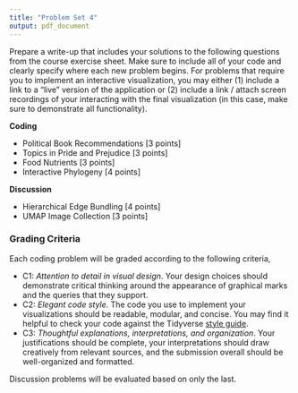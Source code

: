 ```yaml
---
title: "Problem Set 4"
output: pdf_document
---
```


Prepare a write-up that includes your solutions to the following questions from
the course exercise sheet. Make sure to include all of your code and clearly
specify where each new problem begins. For problems that require you to
implement an interactive visualization, you may either (1) include a link to a
"live" version of the application or (2) include a link / attach screen
recordings of your interacting with the final visualization (in this case, make
sure to demonstrate all functionality).

**Coding**

* Political Book Recommendations [3 points]
* Topics in Pride and Prejudice [3 points]
* Food Nutrients [3 points]
* Interactive Phylogeny [4 points]

**Discussion**

* Hierarchical Edge Bundling [4 points]
* UMAP Image Collection [3 points]

### Grading Criteria

Each coding problem will be graded according to the following criteria,

* C1: _Attention to detail in visual design_. Your design choices should
demonstrate critical thinking around the appearance of graphical marks and the
queries that they support.
* C2: _Elegant code style_. The code you use to implement your visualizations
should be readable, modular, and concise. You may find it helpful to check your
code against the Tidyverse [style guide](https://style.tidyverse.org/).
* C3: _Thoughtful explanations, interpretations, and organization_.
Your justifications should be complete, your interpretations should draw
creatively from relevant sources, and the submission overall should be
well-organized and formatted.

Discussion problems will be evaluated based on only the last.